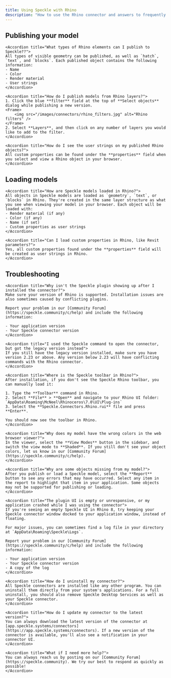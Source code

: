 ```yaml
---
title: Using Speckle with Rhino
description: "How to use the Rhino connector and answers to frequently asked questions"
---
```


## Publishing your model

<AccordionGroup>

    <Accordion title="What types of Rhino elements can I publish to Speckle??">
    All types of visible geometry can be published, as well as `hatch`, `text`, and `blocks`. Each published object contains the following information:
    - Name
    - Color
    - Render material
    - User strings
    </Accordion>

    <Accordion title="How do I publish models from Rhino layers?">
    1. Click the blue **filter** field at the top of **Select objects** dialog while publishing a new version.
    <Frame>
        <img src="/images/connectors/rhino_filters.jpg" alt="Rhino filters" />
    </Frame>
    2. Select **Layers**, and then click on any number of layers you would like to add to the filter.
    </Accordion>

    <Accordion title="How do I see the user strings on my published Rhino objects?">
    All custom properties can be found under the **properties** field when you select and view a Rhino object in your browser.
    </Accordion>
    
</AccordionGroup>

## Loading models

<AccordionGroup>

    <Accordion title="How are Speckle models loaded in Rhino?">
    All objects in Speckle models are loaded as `geometry`, `text`, or `blocks` in Rhino. They're created in the same layer structure as what you see when viewing your model in your browser. Each object will be loaded with:
    - Render material (if any)
    - Color (if any) 
    - Name (if set)
    - Custom properties as user strings
    </Accordion>

    <Accordion title="Can I load custom properties in Rhino, like Revit parameters?">
    Yes, all custom properties found under the **properties** field will be created as user strings in Rhino.
    </Accordion>

</AccordionGroup>

## Troubleshooting

<AccordionGroup>

    <Accordion title="Why isn't the Speckle plugin showing up after I installed the connector?">
    Make sure your version of Rhino is supported. Installation issues are also sometimes caused by conflicting plugins. 

    Report your problem in our [Community Forum](https://speckle.community/c/help) and include the following information:

    - Your application version
    - Your Speckle connector version
    </Accordion>

    <Accordion title="I used the Speckle command to open the connector, but got the legacy version instead">
    If you still have the legacy version installed, make sure you have version 2.23 or above. Any version below 2.23 will have conflicting commands with the Rhino connector.
    </Accordion>

    <Accordion title="Where is the Speckle toolbar in Rhino?">
    After installation, if you don't see the Speckle Rhino toolbar, you can manually load it:

    1. Type the **Toolbar** command in Rhino.
    2. Select **File** > **Open** and navigate to your Rhino UI folder: `AppData\Roaming\McNeel\Rhinoceros\7.0\UI\Plug-ins`
    3. Select the **Speckle.Connectors.Rhino.rui** file and press **Enter**.

    You should now see the toolbar in Rhino.
    </Accordion>

    <Accordion title="Why does my model have the wrong colors in the web browser viewer?">
    In the viewer, select the **View Modes** button in the sidebar, and switch the view mode to **Shaded**. If you still don't see your object colors, let us know in our [Community Forum](https://speckle.community/c/help).
    </Accordion>
    
    <Accordion title="Why are some objects missing from my model?">
    After you publish or load a Speckle model, select the **Report** button to see any errors that may have occurred. Select any item in the report to highlight that item in your application. Some objects may not be supported for publishing or loading.
    </Accordion>

    <Accordion title="The plugin UI is empty or unresponsive, or my application crashed while I was using the connector">
    If you're seeing an empty Speckle UI in Rhino 8, try keeping your Speckle connector window docked to your application window, instead of floating.

    For major issues, you can sometimes find a log file in your directory at `AppData\Roaming\Speckle\Logs`. 

    Report your problem in our [Community Forum](https://speckle.community/c/help) and include the following information:

    - Your application version
    - Your Speckle connector version
    - A copy of the log
    </Accordion>

    <Accordion title="How do I uninstall my connector?">
    All Speckle connectors are installed like any other program. You can uninstall them directly from your system's applications. For a full uninstall, you should also remove Speckle Desktop Services as well as your Speckle connector.
    </Accordion>

    <Accordion title="How do I update my connector to the latest version?">
    You can always download the latest version of the connector at [app.speckle.systems/connectors](https://app.speckle.systems/connectors). If a new version of the connector is available, you'll also see a notification in your connector UI.
    </Accordion>

    <Accordion title="What if I need more help?">
    You can always reach us by posting on our [Community Forum](https://speckle.community). We try our best to respond as quickly as possible!
    </Accordion>

</AccordionGroup>